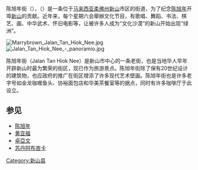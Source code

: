 {{unreferenced|time=2011-10-01T18:52:16+00:00}}
{{Infobox retail market
| retail_market_name = 陈旭年街<br />Jalan Tan Hiok Nee
| image              = Tan Hiok Nee Street.jpg
| image_caption      = 陈旭年文化街
| image_width        = 250
| caption            = 
| type               = [[道路|道路]]
| country            = {{MAL}} 
|location_town       = {{flagicon|Johor}} [[柔佛州|柔佛州]][[新山市|新山市]]
| coordinates        = 
| address            = Jalan Tan Hiok Nee, Bandar Johor Bahru, 80000 Johor Bahru, Johor
| opening_date       = 1930年
| closing_date       = 
| developer          = 
| manager            = 
| owner              = 
| architect          = 
| environment_type   = 餐飲、服飾、電影、文化
| goods_sold         = 
| normal_market_days = 
| number_of_tenants  = 
| floor_area         = 
| parking            = 
| website            =
| belowstyle         = 
| footnotes          = 
}}

陈旭年街（{{lang-ms|Jalan Tan Hiok Nee}}），（{{lang-en|Tan Hiok Nee Street}}）是一条位于[[马来西亚|马来西亚]][[柔佛州|柔佛州]][[新山|新山]]市区的街道，为了纪念[[陈旭年|陈旭年]]开埠[[新山|新山]]的贡献。近年来，每个星期六会舉辦文化节目，有歌唱、舞蹈、书法、棋艺、画、中华武术、怀旧电影等，让被许多人成为“文化沙漠”的新山开始出现“绿洲”。


[[File:Marrybrown_Jalan_Tan_Hiok_Nee.jpg|thumb]]
[[File:Jalan_Tan_Hiok_Nee_-_panoramio.jpg|right]]

陈旭年街（Jalan Tan Hiok Nee）是新山市中心的一条老街，也是当地华人早年开辟新山时最为繁荣的街区，现已作为旅游景点。陈旭年街除了保有20世纪设计的建筑物，也应政府的推广在街区增添了许多现代艺术壁画。陈旭年街也是许多老字号如金龙咖喱鱼头、协裕面包店和华美茶餐室等的据点，同时有许多咖啡厅于此设立。

==参见==
*[[陈旭年|陈旭年]]
*[[黄亚福|黄亚福]]
*[[卓亞文|卓亞文]]
*[[苏丹阿布·峇卡|苏丹阿布峇卡]]

[[Category:新山县|Category:新山县]]